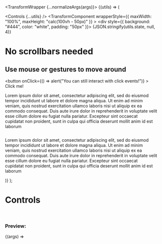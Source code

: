 


  <TransformWrapper {...normalizeArgs(args)}>
    {(utils) => (
      <div>
        <Controls {...utils} />
        <TransformComponent
          wrapperStyle={{ maxWidth: "100%", maxHeight: "calc(100vh - 50px)" }}
        >
          <div style={{ background: "#444", color: "white", padding: "50px" }}>
            {JSON.stringify(utils.state, null, 4)}
            <h1>No scrollbars needed</h1>
            <h2>Use mouse or gestures to move around</h2>
            <button
              onClick={() => alert("You can still interact with click events!")}
            >
              Click me!
            </button>
            <p>
              Lorem ipsum dolor sit amet, consectetur adipiscing elit, sed do
              eiusmod tempor incididunt ut labore et dolore magna aliqua. Ut
              enim ad minim veniam, quis nostrud exercitation ullamco laboris
              nisi ut aliquip ex ea commodo consequat. Duis aute irure dolor in
              reprehenderit in voluptate velit esse cillum dolore eu fugiat
              nulla pariatur. Excepteur sint occaecat cupidatat non proident,
              sunt in culpa qui officia deserunt mollit anim id est laborum
            </p>
            <img src={exampleImg} alt="" />
            <p>
              Lorem ipsum dolor sit amet, consectetur adipiscing elit, sed do
              eiusmod tempor incididunt ut labore et dolore magna aliqua. Ut
              enim ad minim veniam, quis nostrud exercitation ullamco laboris
              nisi ut aliquip ex ea commodo consequat. Duis aute irure dolor in
              reprehenderit in voluptate velit esse cillum dolore eu fugiat
              nulla pariatur. Excepteur sint occaecat cupidatat non proident,
              sunt in culpa qui officia deserunt mollit anim id est laborum
            </p>
          </div>
        </TransformComponent>
      </div>
    )}
  </TransformWrapper>
);

<Meta
  title="Examples/Controls"
  component={TransformWrapper}
  argTypes={argsTypes}
/>

# Controls

<br />

### Preview:

<Canvas>
  <Story name="Controls">{(args) => <Template {...args} />}</Story>
</Canvas>

## Component API

<ArgsTable story="Controls" />
